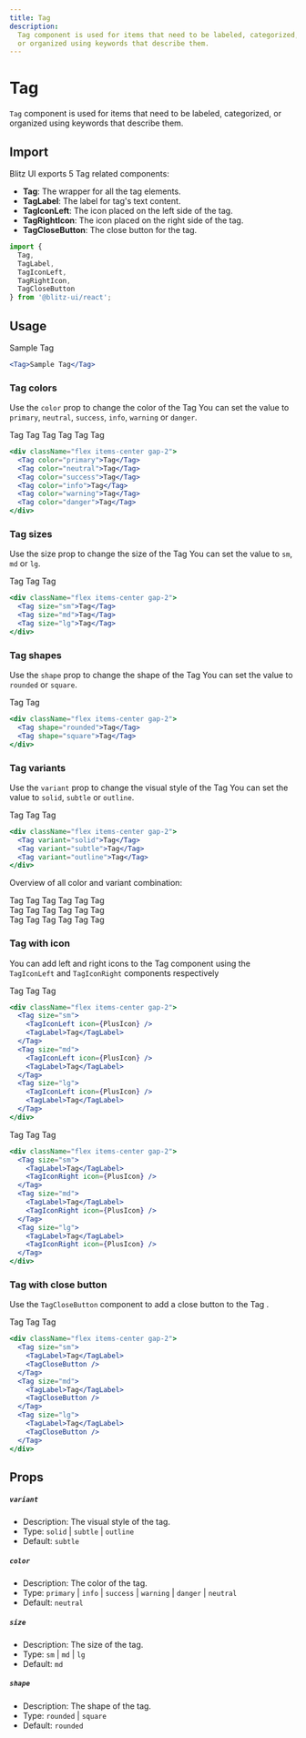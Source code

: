 ```yaml
---
title: Tag
description:
  Tag component is used for items that need to be labeled, categorized,
  or organized using keywords that describe them.
---
```



# Tag

`Tag` component is used for items that need to be labeled, categorized,
or organized using keywords that describe them.

## Import

Blitz UI exports 5 Tag related components:

- **Tag**: The wrapper for all the tag elements.
- **TagLabel**: The label for tag's text content.
- **TagIconLeft**: The icon placed on the left side of the tag.
- **TagRightIcon**: The icon placed on the right side of the tag.
- **TagCloseButton**: The close button for the tag.

```js
import {
  Tag,
  TagLabel,
  TagIconLeft,
  TagRightIcon,
  TagCloseButton
} from '@blitz-ui/react';
```

## Usage

<ComponentContainer>
  <Tag>Sample Tag</Tag>
</ComponentContainer>

```jsx
<Tag>Sample Tag</Tag>
```

### Tag colors

Use the `color` prop to change the color of the Tag
You can set the value to `primary`, `neutral`, `success`, `info`, `warning` or `danger`.

<ComponentContainer>
  <div className="flex items-center gap-2">
    <Tag color="primary">Tag</Tag>
    <Tag color="neutral">Tag</Tag>
    <Tag color="success">Tag</Tag>
    <Tag color="info">Tag</Tag>
    <Tag color="warning">Tag</Tag>
    <Tag color="danger">Tag</Tag>
  </div>
</ComponentContainer>

```jsx
<div className="flex items-center gap-2">
  <Tag color="primary">Tag</Tag>
  <Tag color="neutral">Tag</Tag>
  <Tag color="success">Tag</Tag>
  <Tag color="info">Tag</Tag>
  <Tag color="warning">Tag</Tag>
  <Tag color="danger">Tag</Tag>
</div>
```

### Tag sizes

Use the size prop to change the size of the Tag You can set the value to `sm`, `md` or `lg`.

<ComponentContainer>
  <div className="flex items-center gap-2">
    <Tag size="sm">Tag</Tag>
    <Tag size="md">Tag</Tag>
    <Tag size="lg">Tag</Tag>
  </div>
</ComponentContainer>

```jsx
<div className="flex items-center gap-2">
  <Tag size="sm">Tag</Tag>
  <Tag size="md">Tag</Tag>
  <Tag size="lg">Tag</Tag>
</div>
```

### Tag shapes

Use the `shape` prop to change the shape of the Tag You can set the value to `rounded` or `square`.

<ComponentContainer>
  <div className="flex items-center gap-2">
    <Tag shape="rounded">Tag</Tag>
    <Tag shape="square">Tag</Tag>
  </div>
</ComponentContainer>

```jsx
<div className="flex items-center gap-2">
  <Tag shape="rounded">Tag</Tag>
  <Tag shape="square">Tag</Tag>
</div>
```

### Tag variants

Use the `variant` prop to change the visual style of the Tag You can set the value to `solid`, `subtle` or `outline`.

<ComponentContainer>
  <div className="flex items-center gap-2">
    <Tag variant="solid">Tag</Tag>
    <Tag variant="subtle">Tag</Tag>
    <Tag variant="outline">Tag</Tag>
  </div>
</ComponentContainer>

```jsx
<div className="flex items-center gap-2">
  <Tag variant="solid">Tag</Tag>
  <Tag variant="subtle">Tag</Tag>
  <Tag variant="outline">Tag</Tag>
</div>
```

Overview of all color and variant combination:

<ComponentContainer>
  <div className="flex flex-col  gap-4">
    <div className="flex gap-4">
      <Tag color="primary">Tag</Tag>
      <Tag color="neutral">Tag</Tag>
      <Tag color="success">Tag</Tag>
      <Tag color="info">Tag</Tag>
      <Tag color="warning">Tag</Tag>
      <Tag color="danger">Tag</Tag>
    </div>
    <div className="flex gap-4">
      <Tag variant="solid" color="primary">
        Tag
      </Tag>
      <Tag variant="solid" color="neutral">
        Tag
      </Tag>
      <Tag variant="solid" color="success">
        Tag
      </Tag>
      <Tag variant="solid" color="info">
        Tag
      </Tag>
      <Tag variant="solid" color="warning">
        Tag
      </Tag>
      <Tag variant="solid" color="danger">
        Tag
      </Tag>
    </div>
    <div className="flex gap-4">
      <Tag variant="outline" color="primary">
        Tag
      </Tag>
      <Tag variant="outline" color="neutral">
        Tag
      </Tag>
      <Tag variant="outline" color="success">
        Tag
      </Tag>
      <Tag variant="outline" color="info">
        Tag
      </Tag>
      <Tag variant="outline" color="warning">
        Tag
      </Tag>
      <Tag variant="outline" color="danger">
        Tag
      </Tag>
    </div>
  </div>
</ComponentContainer>

### Tag with icon

You can add left and right icons to the Tag component using the `TagIconLeft` and `TagIconRight` components respectively

<ComponentContainer>
  <div className="flex items-center gap-2">
    <Tag size="sm">
      <TagIconLeft icon={PlusIcon} />
      <TagLabel>Tag</TagLabel>
    </Tag>
    <Tag size="md">
      <TagIconLeft icon={PlusIcon} />
      <TagLabel>Tag</TagLabel>
    </Tag>
    <Tag size="lg">
      <TagIconLeft icon={PlusIcon} />
      <TagLabel>Tag</TagLabel>
    </Tag>
  </div>
</ComponentContainer>

```jsx
<div className="flex items-center gap-2">
  <Tag size="sm">
    <TagIconLeft icon={PlusIcon} />
    <TagLabel>Tag</TagLabel>
  </Tag>
  <Tag size="md">
    <TagIconLeft icon={PlusIcon} />
    <TagLabel>Tag</TagLabel>
  </Tag>
  <Tag size="lg">
    <TagIconLeft icon={PlusIcon} />
    <TagLabel>Tag</TagLabel>
  </Tag>
</div>
```

<ComponentContainer>
  <div className="flex items-center gap-2">
    <Tag size="sm">
      <TagLabel>Tag</TagLabel>
      <TagIconRight icon={PlusIcon} />
    </Tag>
    <Tag size="md">
      <TagLabel>Tag</TagLabel>
      <TagIconRight icon={PlusIcon} />
    </Tag>
    <Tag size="lg">
      <TagLabel>Tag</TagLabel>
      <TagIconRight icon={PlusIcon} />
    </Tag>
  </div>
</ComponentContainer>

```jsx
<div className="flex items-center gap-2">
  <Tag size="sm">
    <TagLabel>Tag</TagLabel>
    <TagIconRight icon={PlusIcon} />
  </Tag>
  <Tag size="md">
    <TagLabel>Tag</TagLabel>
    <TagIconRight icon={PlusIcon} />
  </Tag>
  <Tag size="lg">
    <TagLabel>Tag</TagLabel>
    <TagIconRight icon={PlusIcon} />
  </Tag>
</div>
```

### Tag with close button

Use the `TagCloseButton` component to add a close button to the Tag .

<ComponentContainer>
  <div className="flex items-center gap-2">
    <Tag size="sm">
      <TagLabel>Tag</TagLabel>
      <TagCloseButton />
    </Tag>
    <Tag size="md">
      <TagLabel>Tag</TagLabel>
      <TagCloseButton />
    </Tag>
    <Tag size="lg">
      <TagLabel>Tag</TagLabel>
      <TagCloseButton />
    </Tag>
  </div>
</ComponentContainer>

```jsx
<div className="flex items-center gap-2">
  <Tag size="sm">
    <TagLabel>Tag</TagLabel>
    <TagCloseButton />
  </Tag>
  <Tag size="md">
    <TagLabel>Tag</TagLabel>
    <TagCloseButton />
  </Tag>
  <Tag size="lg">
    <TagLabel>Tag</TagLabel>
    <TagCloseButton />
  </Tag>
</div>
```

## Props

##### `variant`

- Description: The visual style of the tag.
- Type: `solid` | `subtle` | `outline`
- Default: `subtle`

##### `color`

- Description: The color of the tag.
- Type: `primary` | `info` | `success` | `warning` | `danger` | `neutral`
- Default: `neutral`

##### `size`

- Description: The size of the tag.
- Type: `sm` | `md` | `lg`
- Default: `md`

##### `shape`

- Description: The shape of the tag.
- Type: `rounded` | `square`
- Default: `rounded`
